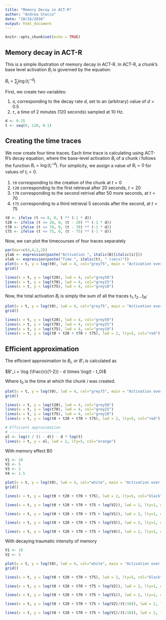 ```yaml
---
title: "Memory Decay in ACT-R"
author: "Andrea Stocco"
date: "10/16/2016"
output:	html_document
---
```


```r
knitr::opts_chunk$set(echo = TRUE)
```

## Memory decay in ACT-R

This is a simple illustration of memory decay in ACT-R. In ACT-R, a chunk's base level activation $B_i$ is governed by the equation:

$B_i = \sum_j \log (t_i^{-d})$

First, we create two variables:

1. `d`, corresponding to the decay rate $d$, set to an (arbitrary) value of $d = 0.5$ 
2. `t`, a time of 2 minutes (120 seconds) sampled at 10 Hz.

```r
d <- 0.25
t <- seq(0, 120, 0.1)
```

## Creating the time traces

We now create four time traces. Each time trace is calculating using ACT-R's decay equation, where the base-level activation $B_i$ of a chunk $i$ follows the function $B_i = \log (t_i^{-d})$. For simplicity, we assign a value of $B_i = 0$ for values of $t_i < 0$.

1. `t0` corresponding to the creation of the chunk at $t = 0$
2. `t20` corresponding to the first retrieval after 20 seconds, $t = 20$
3. `t70` corresponding to the second retrival after 50 more seconds, at $t = 70$
4. `t75` corresponding to a third retrieval 5 seconds after the second, at $t = 75$

```r
t0 <- ifelse (t <= 0, 0, t ** (-1 * d))
t20 <- ifelse (t <= 20, 0, (t - 20) ** (-1 * d))
t70 <- ifelse (t <= 70, 0, (t - 70) ** (-1 * d))
t75 <- ifelse (t <= 75, 0, (t - 75) ** (-1 * d))
```

Now, we can plot the timecourses of four traces separately 

```r
par(mar=c(4,4,2,2))
ylab <- expression(paste("Activation ", italic(B)[italic(i)]))
xlab <- expression(paste("Time ", italic(t), " (secs)"))
plot(x = t, y = log(t0), lwd = 4, col="grey75", main = "Activation over time", type = "l", ylab = ylab, xlab = xlab, ylim=c(-1, 1.5))
grid()

lines(x = t, y = log(t20), lwd = 4, col="grey50")
lines(x = t, y = log(t70), lwd = 4, col="grey25")
lines(x = t, y = log(t75), lwd = 4, col="grey10")
```

Now, the total activation $B_i$ is simply the sum of all the traces $t_1, t_2 ... t_N$:

```r
plot(x = t, y = log(t0), lwd = 4, col="grey75", main = "Activation over time", type = "l", ylab = ylab, xlab = xlab, ylim=c(-1, 1.5))
grid()

lines(x = t, y = log(t20), lwd = 4, col="grey50")
lines(x = t, y = log(t70), lwd = 4, col="grey25")
lines(x = t, y = log(t75), lwd = 4, col="grey10")
lines(x = t, y = log(t0 + t20 + t70 + t75), lwd = 2, lty=5, col="red")
```

## Efficient approximation

The efficient approximation to $B_i$, or $B'_i$ is calculated as 

$B'_i = \log (\frac{n}{1-2}) - d \times \log(t - t_0)$

Where $t_0$ is the time at which the chunk $i$ was created. 

```r
plot(x = t, y = log(t0), lwd = 4, col="grey75", main = "Activation over time", type = "l", ylab = ylab, xlab = xlab, ylim=c(-1, 1.5))
grid()

lines(x = t, y = log(t20), lwd = 4, col="grey50")
lines(x = t, y = log(t70), lwd = 4, col="grey25")
lines(x = t, y = log(t75), lwd = 4, col="grey10")
lines(x = t, y = log(t0 + t20 + t70 + t75), lwd = 2, lty=5, col="red")

# Efficient approximation
# -----------------------
ol <- log(4 / (1 - d)) - d * log(t)  
lines(x = t, y = ol, lwd = 2, lty=5, col="orange")
```

With memory effect B0

```r

V1 <- 10
V2 <- 5
V3 <- 2
V4 <- 1.5

plot(x = t, y = log(t0), lwd = 4, col="white", main = "Activation over time", type = "l", ylab = ylab, xlab = xlab, ylim=c(-1, 2))
grid()

lines(x = t, y = log(t0 + t20 + t70 + t75), lwd = 2, lty=5, col="black")

lines(x = t, y = log(t0 + t20 + t70 + t75 + log(V2)), lwd = 2, lty=1, col="red")

lines(x = t, y = log(t0 + t20 + t70 + t75 + log(V1)), lwd = 2, lty=1, col="orange")

lines(x = t, y = log(t0 + t20 + t70 + t75 + log(V3)), lwd = 2, lty=1, col="purple")

lines(x = t, y = log(t0 + t20 + t70 + t75 + log(V4)), lwd = 2, lty=1, col="blue")

```

With decaying traumatic intensity of memory

```r

V1 <- 10
V2 <- 5

plot(x = t, y = log(t0), lwd = 4, col="white", main = "Activation over time", type = "l", ylab = ylab, xlab = xlab, ylim=c(-1, 2))
grid()

lines(x = t, y = log(t0 + t20 + t70 + t75), lwd = 2, lty=5, col="black")

lines(x = t, y = log(t0 + t20 + t70 + t75 + log(V2)), lwd = 2, lty=1, col="red")

lines(x = t, y = log(t0 + t20 + t70 + t75 + log(V1)), lwd = 2, lty=1, col="orange")

lines(x = t, y = log(t0 + t20 + t70 + t75 + log(V2)/(t/10)), lwd = 2, lty=1, col="purple")

lines(x = t, y = log(t0 + t20 + t70 + t75 + log(V1)/(t/10)), lwd = 2, lty=1, col="blue")

```
